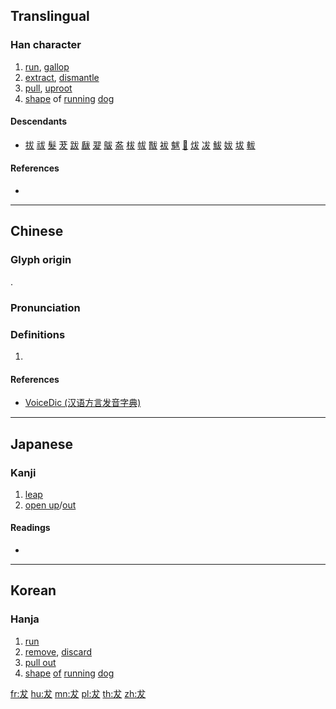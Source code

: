 {{character info/new}}
==Translingual==

===Han character===
{{Han char|rn=94|rad=犬|as=01|sn=4|four=43040|canj=IKE,IKK|ids=⿺友丶<small>(G)</small>,⿻犬丿<small>(TJK)</small>}}

# [[run]], [[gallop]]
# [[extract]], [[dismantle]]
# [[pull]], [[uproot]]
# [[shape]] of [[run]]ning [[dog]]

====Descendants====
* [[拔]] [[祓]] [[髮]] [[茇]] [[跋]] [[瞂]] [[翇]] [[䳁]] [[盋]] [[柭]] [[帗]] [[黻]] [[袚]] [[魃]] [[𢇷]] [[炦]] [[冹]] [[鮁]] [[妭]] [[坺]] [[軷]]

====References====
* {{Han ref|kx=0706.010|dkj=20236|dj=1118.160|hdz=21331.020|uh=72AE|ud=29358|bh=C9A5|bd=51621}}

----

==Chinese==
{{zh-forms}}

===Glyph origin===
{{Han etym}}
{{Han compound|犬|丿|ls=i}}.

===Pronunciation===
{{zh-pron
|m=bá
|c=bat6
|mn=poa̍t
|mc=y
|oc=y
|cat=v,n
}}

===Definitions===
{{zh-hanzi}}

# {{rfdef|zh}}

====References====
* [http://cn.voicedic.com VoiceDic (汉语方言发音字典)]

----

==Japanese==

===Kanji===
{{ja-kanji|grade=|rs=犬01}}

# [[leap]]
# [[open up]]/[[out]]

====Readings====
* {{ja-readings|on=[[はつ]] (hatsu), [[ばち]] (bachi)|kun=}}

----

==Korean==

===Hanja===
{{ko-hanja|hangeul=발|eumhun=|rv=bal|mr=pal|y=}}

# [[run]]
# [[remove]], [[discard]]
# [[pull out]]
# [[shape]] [[of]] [[run]]ning [[dog]]

[[fr:犮]]
[[hu:犮]]
[[mn:犮]]
[[pl:犮]]
[[th:犮]]
[[zh:犮]]